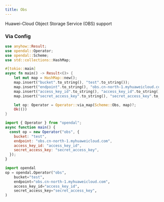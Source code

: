 ```yaml
---
title: Obs
---
```


Huawei-Cloud Object Storage Service (OBS) support


<Docs components={props.components} />

### Via Config


<Tabs>
  <TabItem value="rust" label="Rust" default>

```rust
use anyhow::Result;
use opendal::Operator;
use opendal::Scheme;
use std::collections::HashMap;

#[tokio::main]
async fn main() -> Result<()> {
    let mut map = HashMap::new();
    map.insert("bucket".to_string(), "test".to_string());
    map.insert("endpoint".to_string(), "obs.cn-north-1.myhuaweicloud.com".to_string());
    map.insert("access_key_id".to_string(), "access_key_id".to_string());
    map.insert("secret_access_key".to_string(), "secret_access_key".to_string());

    let op: Operator = Operator::via_map(Scheme::Obs, map)?;
    Ok(())
}
```

  </TabItem>
  <TabItem value="node.js" label="Node.js">

```javascript
import { Operator } from "opendal";
async function main() {
  const op = new Operator("obs", {
    bucket: "test",
    endpoint: "obs.cn-north-1.myhuaweicloud.com",
    access_key_id: "access_key_id",
    secret_access_key: "secret_access_key",
  });
}
```

  </TabItem>
  <TabItem value="python" label="Python">

```python
import opendal
op = opendal.Operator("obs",
    bucket="test",
    endpoint="obs.cn-north-1.myhuaweicloud.com",
    access_key_id="access_key_id",
    secret_access_key="secret_access_key",
)
```

  </TabItem>
</Tabs>